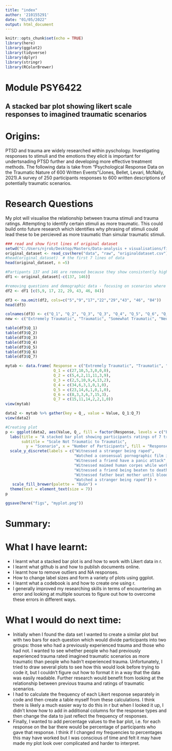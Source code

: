 ```yaml
---
title: "index"
author: '210155291'
date: "01/05/2022"
output: html_document
---
```


```r
knitr::opts_chunk$set(echo = TRUE)
library(here)
library(ggplot2)
library(tidyverse)
library(dplyr)
library(stringr)
library(RColorBrewer)
```

# Module PSY6422
## A stacked bar plot showing likert scale responses to imagined traumatic scenarios

# Origins:
PTSD and trauma are widely researched within pyschology. Investigating responses to stimuli and the emotions they elicit is important for undertsnading PTSD further and developing more effective treatment methods. The following data is take from "Psychological Response Data on the Traumatic Nature of 600 Written Events"(Jones, Bellet, Levari, McNally, 2021).A survey of 250 participants responses to 600 written descriptions of potentially traumatic scenarios.

# Research Questions 
My plot will visualise the relationship between trauma stimuli and trauma ratings. Attempting to identify certain stimuli as more traumatic. This could build onto future research which identifies why phrasing of stimuli could lead these to be percieved as more traumatic than simular traumatic stimuli.

```r
### read and show first lines of original dataset
setwd("C:/Users/njrob/Desktop/Masters/Data-analysis + visualisations/finalproject/Repositry/PSY6422_assignment1")
original_dataset <- read_csv(here("data", "raw", "originaldataset.csv"))
#head(original_dataset)  # the first 7 lines of data
head(original_dataset, n =5)
```

```r
#Partipants 137 and 146 are removed because they show consistently high responses among all scenarios indicating them as outliers
df1 <- original_dataset[-c(137, 146)] 
```

```r
#removing questions and demographic data - focusing on scenarios where a traumatic event is witnessed. 
df2 <- df1 [c(5,9, 17, 22, 29, 43, 46, 84)]
```

```r
df3 <- na.omit(df2, cols=c("5","9","17","22","29","43", "46", "84"))
head(df3)
```

```r
colnames(df3) <- c("Q_1", "Q_2", "Q_3", "Q_3", "Q_4", "Q_5", "Q_6", "Q_7", "Q_8")
new <- c("Extremely Traumatic", "Traumatic", "Somewhat Traumatic", "Neutral", "Somewhat Not Traumatic", "Mostly Not Traumatic", "Not At All Traumatic")
```

```r
table(df3$Q_1)
table(df3$Q_2)
table(df3$Q_3)
table(df3$Q_4)
table(df3$Q_5)
table(df3$Q_6)
table(df3$Q_7)
```

```r
mytab <- data.frame( Response = c("Extremely Traumatic", "Traumatic", "Somewhat Traumatic", "Neutral", "Somewhat Not Traumatic", "Mostly Not Traumatic", "Not At All Traumatic"),
                     Q_1 = c(27,10,5,3,0,0,0),
                     Q_2 = c(5,4,2,11,11,3,9),
                     Q_3 = c(2,5,10,9,4,13,2),
                     Q_4 = c(34,6,3,1,0,1,0),
                     Q_5 = c(23,14,6,1,0,1,0),
                     Q_6 = c(8,3,3,6,7,15,3),
                     Q_7 = c(15,11,14,2,2,1,0))
view(mytab)
```


```r
data2 <- mytab %>% gather(key = Q_, value = Value, Q_1:Q_7)
view(data2)
```



```r
#Creating plot
p <- ggplot(data2, aes(Value, Q_, fill = factor(Response, levels = c("Extremely Traumatic", "Traumatic","Somewhat Traumatic", "Neutral", "Somewhat Not Traumatic", "Mostly Not Traumatic", "Not At All Traumatic")))) + geom_col(position="stack") + 
  labs(title = "A stacked bar plot showing participants ratings of 7 traumatic scenarios",
       subtitle = "Scale Not Traumatic to Traumatic",
         y = "Scenario", x = "Number of Participants", fill = "Response") +
  scale_y_discrete(labels = c("Witnessed a stranger being raped",
                              "Watched a consensual pornographic film involving violence",
                              "Witnessed a friend have a panic attack",
                              "Witnessed maimed human corpes while working in a refugee camp", 
                              "Witnessed a friend being beaten to death", 
                              "Witnessed father beat mother until bloody",
                              "Watched a stranger being raped")) +
   scale_fill_brewer(palette = "BuGn") +
  theme(text = element_text(size = 7))
p
```
```r
ggsave(here("figs", "myplot.png"))
```

# Summary:
# What I have learnt:
-	I learnt what a stacked bar plot is and how to work with Likert data in r. 
-	I learnt what github is and how to publish documents online. 
-	I learnt how to remove outliers and NA responses.
-	How to change label sizes and form a variety of plots using ggplot.
-	I learnt what a codebook is and how to create one using r.
-	I generally improved my researching skills in terms of encountering an error and looking at multiple sources to figure out how to overcome these errors in different ways.

# What I would do next time:
-	Initially when I found the data set I wanted to create a similar plot but with two bars for each question which would divide participants into two groups: those who had a previously experienced trauma and those who had not. I wanted to see whether people who had previously experienced trauma rated imagined traumatic scenarios as more traumatic than people who hadn’t experienced trauma. Unfortunately, I tried to draw several plots to see how this would look before trying to code it, but I couldn’t figure out how to format it in a way that the data was easily readable. Further research would benefit from looking at the relationship between previous trauma and ratings of traumatic scenarios.
-	I had to calculate the frequency of each Likert response separately in code and then create a table myself from these calculations. I think there is likely a much easier way to do this in r but when I looked it up, I didn’t know how to add in additional columns for the response types and then change the data to just reflect the frequency of responses. 
-	Finally, I wanted to add percentage values to the bar plot, i.e. for each response on the bar there would be percentage of participants who gave that response. I think if I changed my frequencies to percentages this may have worked but I was conscious of time and felt it may have made my plot look over complicated and harder to interpret.

